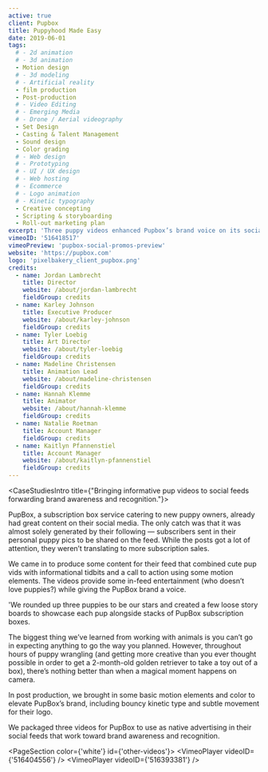 ```yaml
---
active: true
client: Pupbox
title: Puppyhood Made Easy
date: 2019-06-01
tags:
  # - 2d animation
  # - 3d animation
  - Motion design
  # - 3d modeling
  # - Artificial reality
  - film production
  - Post-production
  # - Video Editing
  # - Emerging Media
  # - Drone / Aerial videography
  - Set Design
  - Casting & Talent Management
  - Sound design
  - Color grading
  # - Web design
  # - Prototyping
  # - UI / UX design
  # - Web hosting
  # - Ecommerce
  # - Logo animation
  # - Kinetic typography
  - Creative concepting
  - Scripting & storyboarding
  - Roll-out marketing plan
excerpt: 'Three puppy videos enhanced Pupbox’s brand voice on its social media channels.'
vimeoID: '516418517'
vimeoPreview: 'pupbox-social-promos-preview'
website: 'https://pupbox.com'
logo: 'pixelbakery_client_pupbox.png'
credits:
  - name: Jordan Lambrecht
    title: Director
    website: /about/jordan-lambrecht
    fieldGroup: credits
  - name: Karley Johnson
    title: Executive Producer
    website: /about/karley-johnson
    fieldGroup: credits
  - name: Tyler Loebig
    title: Art Director
    website: /about/tyler-loebig
    fieldGroup: credits
  - name: Madeline Christensen
    title: Animation Lead
    website: /about/madeline-christensen
    fieldGroup: credits
  - name: Hannah Klemme
    title: Animator
    website: /about/hannah-klemme
    fieldGroup: credits
  - name: Natalie Roetman
    title: Account Manager
    fieldGroup: credits
  - name: Kaitlyn Pfannenstiel
    title: Account Manager
    website: /about/kaitlyn-pfannenstiel
    fieldGroup: credits
---
```


<CaseStudiesIntro title={"Bringing informative pup videos to social feeds forwarding brand awareness and recognition."}>

PupBox, a subscription box service catering to new puppy owners, already had great content on their social media. The only catch was that it was almost solely generated by their following — subscribers sent in their personal puppy pics to be shared on the feed. While the posts got a lot of attention, they weren’t translating to more subscription sales.

We came in to produce some content for their feed that combined cute pup vids with informational tidbits and a call to action using some motion elements. The videos provide some in-feed entertainment (who doesn’t love puppies?) while giving the PupBox brand a voice.

</CaseStudiesIntro>
<CaseStudiesDescription textColor={'cream'} bgColor={'pink-light'} headerColor={'pink'} header={'Process'}>

'We rounded up three puppies to be our stars and created a few loose story boards to showcase each pup alongside stacks of PupBox subscription boxes.

The biggest thing we’ve learned from working with animals is you can’t go in expecting anything to go the way you planned. However, throughout hours of puppy wrangling (and getting more creative than you ever thought possible in order to get a 2-month-old golden retriever to take a toy out of a box), there’s nothing better than when a magical moment happens on camera.

In post production, we brought in some basic motion elements and color to elevate PupBox’s brand, including bouncy kinetic type and subtle movement for their logo.

We packaged three videos for PupBox to use as native advertising in their social feeds that work toward brand awareness and recognition.

</CaseStudiesDescription>

<PageSection color={'white'} id={'other-videos'}>
  <InnerWrapper>
    <VimeoPlayer videoID={'516404556'} />
    <VimeoPlayer videoID={'516393381'} />
  </InnerWrapper>
</PageSection>
